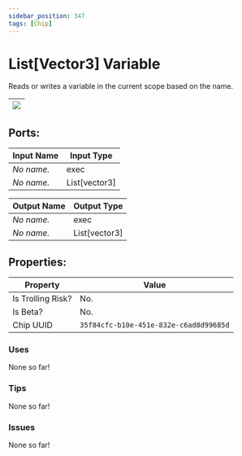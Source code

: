 ```yaml
---
sidebar_position: 347
tags: [Chip]
---
```


# List[Vector3] Variable


Reads or writes a variable in the current scope based on the name.

| ![](https://images-ext-2.discordapp.net/external/MPmIaQzlEPmgGWlgi-WxBBXt0Bjv_zWPkg1y1f_sy3s/https/www.recroomcircuits.com/image/circuit/absolute-value?width=206&height=108) |
|-----|

## Ports:

| Input Name | Input Type |
|-----------|-----------|
| *No name.* | exec |
| *No name.* | List[vector3] |

| Output Name | Output Type |
|-----------|-----------|
| *No name.* | exec |
| *No name.* | List[vector3] |

## Properties:

| Property  | Value |
|-------------------|-----------|
| Is Trolling Risk? | No. |
| Is Beta? | No. |
| Chip UUID | `35f84cfc-b10e-451e-832e-c6ad8d99685d` |

### Uses

None so far!

### Tips

None so far!

### Issues

None so far!